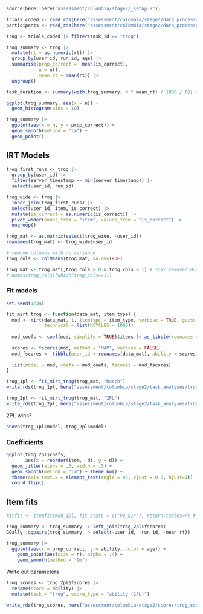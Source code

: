 ```r
source(here::here("assessment/colombia/stage2/_setup.R"))

trials_coded <- read_rds(here("assessment/colombia/stage2/data_processed/trials_coded.rds"))
participants <- read_rds(here("assessment/colombia/stage2/data_processed/participants.rds"))
```

```r
trog <- trials_coded |> filter(task_id == "trog")
```

```r
trog_summary <- trog |>
  mutate(rt = as.numeric(rt)) |>
  group_by(user_id, run_id, age) |>
  summarise(prop_correct =  mean(is_correct), 
            n = n(),
            mean_rt = mean(rt)) |>
  ungroup()

task_duration <- summary(with(trog_summary, n * mean_rt) / 1000 / 60) # ~5-7mins
```

```r
ggplot(trog_summary, aes(x = n)) + 
  geom_histogram(bins = 10)
```

```r
trog_summary |> 
  ggplot(aes(x = n, y = prop_correct)) +   
  geom_smooth(method = "lm") +
  geom_point()
```

## IRT Models

```r
trog_first_runs <- trog |>
  group_by(user_id) |>
  filter(server_timestamp == min(server_timestamp)) |>
  select(user_id, run_id)

trog_wide <- trog |>
  inner_join(trog_first_runs) |>
  select(user_id, item, is_correct) |>
  mutate(is_correct = as.numeric(is_correct)) |>
  pivot_wider(names_from = "item", values_from = "is_correct") |>
  ungroup()

trog_mat <- as.matrix(select(trog_wide, -user_id))
rownames(trog_mat) <- trog_wide$user_id

# remove columns with no variance
trog_cols <- colMeans(trog_mat, na.rm=TRUE) 

trog_mat <- trog_mat[,trog_cols > 0 & trog_cols < 1] # 7/97 removed due to all correct
# names(trog_cols)[which(trog_cols==1)]
```

### Fit models

```r
set.seed(1234)

fit_mirt_trog <- function(data_mat, item_type) {
  mod <- mirt(data_mat, 1, itemtype = item_type, verbose = TRUE, guess = .25,
              technical = list(NCYCLES = 1000))
  
  mod_coefs <- coef(mod, simplify = TRUE)$items |> as_tibble(rownames = "item")
  
  scores <- fscores(mod, method = "MAP", verbose = FALSE)
  mod_fscores <- tibble(user_id = rownames(data_mat), ability = scores[,1])
  
  list(model = mod, coefs = mod_coefs, fscores = mod_fscores)
}

trog_1pl <- fit_mirt_trog(trog_mat, "Rasch")
write_rds(trog_1pl, here("assessment/colombia/stage2/task_analyses/trog/fits/trog_1pl.rds"))

trog_2pl <- fit_mirt_trog(trog_mat, "2PL")
write_rds(trog_2pl, here("assessment/colombia/stage2/task_analyses/trog/fits/trog_2pl.rds"))
```

2PL wins?

```r
anova(trog_1pl$model, trog_2pl$model)
```

### Coefficients

```r
ggplot(trog_2pl$coefs, 
       aes(x = reorder(item, -d), y = d)) + 
  geom_jitter(alpha = .5, width = .5) + 
  geom_smooth(method = "lm") + theme_bw() +
  theme(axis.text.x = element_text(angle = 45, vjust = 0.5, hjust=1)) + 
  coord_flip()
```

## Item fits

```r
#itfit <- itemfit(mod_1pl, fit_stats = c("PV_Q1*"), return.tables=F) # "PV_Q1*"
```

```r
trog_summary <- trog_summary |> left_join(trog_2pl$fscores)
GGally::ggpairs(trog_summary |> select(-user_id, -run_id, -mean_rt))
```

```r
trog_summary |> 
  ggplot(aes(x = prop_correct, y = ability, color = age)) + 
    geom_point(aes(size = n), alpha = .4) +
    geom_smooth(method = "lm")
```

Write out parameters

```r
trog_scores <- trog_2pl$fscores |>
  rename(score = ability) |>
  mutate(task = "trog", score_type = "ability (2PL)")

write_rds(trog_scores, here("assessment/colombia/stage2/scores/trog_scores.rds"))
```
